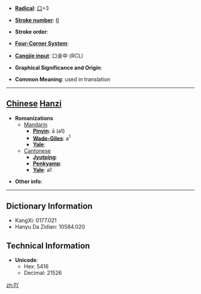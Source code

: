 * '''[[Wiktionary:Chinese radical index| Radical]]''': [[Wiktionary:Chinese radical index 口|口]]+3

* '''[[Wiktionary:Chinese total strokes index|Stroke number]]''': [[Wiktionary:Chinese total strokes index 6|6]]

* '''Stroke order''': 

* '''[[Wiktionary:Chinese four corner index|Four-Corner System]]''': 

* '''[[Wiktionary:Chinese Cangjie index|Cangjie input]]''': 口金中 (RCL)

* '''Graphical Significance and Origin''': 

* '''Common Meaning''': used in translation

----

== [[Chinese]] [[Hanzi]] ==

* '''Romanizations'''
** [[Mandarin]]
*** '''[[Pinyin]]''': ā (a1)
*** '''[[Wade-Giles]]''': a<sup>1</sup>
*** '''[[Yale]]''': 
**[[Cantonese]]
***'''[[Jyutping]]''':
***'''[[Penkyamp]]''': 
***'''[[Yale]]''': a1

* '''Other info''': 

----

== Dictionary Information ==

* KangXi: 0177.021
* Hanyu Da Zidian: 10584.020

== Technical Information ==

* '''Unicode''':
** Hex: 5416
** Decimal: 21526

[[zh:吖]]